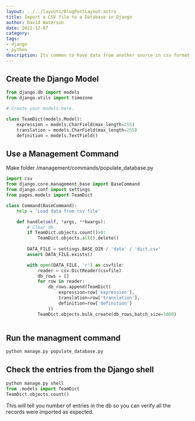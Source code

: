 ```yaml
---
layout: ../../layouts/BlogPostLayout.astro
title: Import a CSV file to a Database in Django
author: David Waterson
date: 2022-12-07
category:
tags:
- django
- python
description: Its common to have data from another source in csv format that you want to process with Django. But perhaps you do not want all the columns. 
---
```


## Create the Django Model

```python
from django.db import models
from django.utils import timezone

# Create your models here.

class TeamDict(models.Model):
    expression = models.CharField(max_length=255)
    translation = models.CharField(max_length=255)
    definition = models.TextField()
```

## Use a Management Command

Make folder /management/commands/populate_database.py

```python
import csv
from django.core.management.base import BaseCommand
from django.conf import settings
from pages.models import TeamDict

class Command(BaseCommand):
    help = 'Load data from csv file'

    def handle(self, *args, **kwargs):
        # Clear db
        if TeamDict.objects.count()>0:
            TeamDict.objects.all().delete()
        
        DATA_FILE = settings.BASE_DIR / 'data' / 'dict.csv'
        assert DATA_FILE.exists()

        with open(DATA_FILE, 'r') as csvfile:
            reader = csv.DictReader(csvfile)
            db_rows = []
            for row in reader:
                db_rows.append(TeamDict(
                    expression=row['expression'],
                    translation=row['translation'],
                    definition=row['definition']
                ))
            TeamDict.objects.bulk_create(db_rows,batch_size=1000)
        
```

## Run the managment command

```bash
python manage.py populate_database.py
```

## Check the entries from the Django shell

```python
python manage.py shell
from .models import TeamDict
TeamDict.objects.count()
```
This will tell you number of entries in the db so you can verify all the records were imported as expected.



